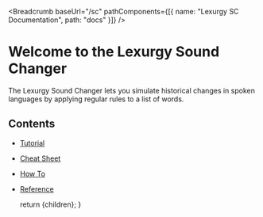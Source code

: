 
<Breadcrumb
  baseUrl="/sc"
  pathComponents={[{ name: "Lexurgy SC Documentation", path: "docs" }]}
/>

# Welcome to the Lexurgy Sound Changer

The Lexurgy Sound Changer lets you simulate historical changes in spoken languages by applying regular rules to a list of words.

## Contents

- [Tutorial](/sc/docs/tutorial)
- [Cheat Sheet](/sc/docs/cheatsheet)
- [How To](/sc/docs/howto)
- [Reference](/sc/docs/reference)

  return <MdxLayout>{children}</MdxLayout>;
}
